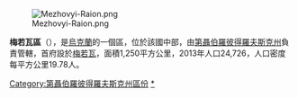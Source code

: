 [[Image:Mezhovyi-Raion.png|right]]

{{Coord|48|15|N|36|43|E|display=title}}

'''梅若瓦區'''（{{lang-uk|Межівський район}}），是[[烏克蘭|烏克蘭]]的一個區，位於該國中部，由[[第聶伯羅彼得羅夫斯克州|第聶伯羅彼得羅夫斯克州]]負責管轄，首府設於[[梅若瓦|梅若瓦]]，面積1,250平方公里，2013年人口24,726，人口密度每平方公里19.78人。

{{DEFAULTSORT:Межівський район}}
[[Category:第聶伯羅彼得羅夫斯克州區份|Category:第聶伯羅彼得羅夫斯克州區份]]
[[Category:梅若瓦區|*]]

{{Dnipropetrovsk-geo-stub}}